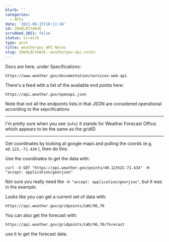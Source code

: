 ```yaml
---
blurb: ''
categories:
  - APIs
date: '2021-08-15T10:11:46'
id: 20eOL8CYeWJE
scrubbed_2021: false
status: scratch
type: post
title: weathergov API Notes
slug: 20eOL8CYeWJE--weathergov-api-notes
---
```


Docs are here, under Specifications:

    https://www.weather.gov/documentation/services-web-api

There's a feed with a list of the available end points here:

    https://api.weather.gov/openapi.json

Note that not all the endpoints lists in that JSON are considered operational according to the sepcifications

---

I'm pretty sure when you see `{wfo}` it stands for Weather Forecast Office. which appears to be the same as the gridID

---

Get coordinates by looking at google maps and pulling the coords (e.g. `40.123,-71.434` ), then do this:

Use the coordinates to get the data with:

    curl -X GET "https://api.weather.gov/points/40.123%2C-71.434" -H "accept: application/geo+json"
    
Not sure you really need the `-H "accept: application/geo+json"`, but it was in the example.

Looks like you can get a current set of data with:

    https://api.weather.gov/gridpoints/LWX/96,70
    
You can also get the forecast with:

    https://api.weather.gov/gridpoints/LWX/96,70/forecast

use it to get the forecast data.
